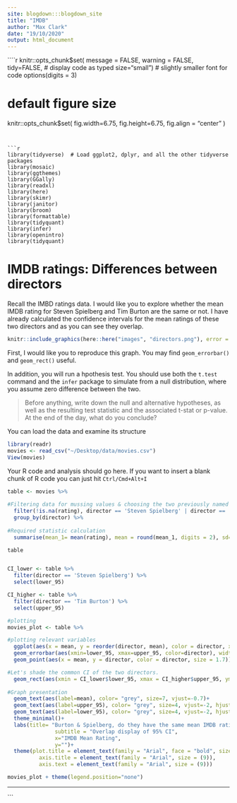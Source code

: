 ```yaml
---
site: blogdown:::blogdown_site
title: "IMDB"
author: "Max Clark"
date: "19/10/2020"
output: html_document
---
```


````r
knitr::opts_chunk$set(
  message = FALSE, 
  warning = FALSE, 
  tidy=FALSE,     # display code as typed
  size="small")   # slightly smaller font for code
options(digits = 3)

# default figure size
knitr::opts_chunk$set(
  fig.width=6.75, 
  fig.height=6.75,
  fig.align = "center"
)
```


```r
library(tidyverse)  # Load ggplot2, dplyr, and all the other tidyverse packages
library(mosaic)
library(ggthemes)
library(GGally)
library(readxl)
library(here)
library(skimr)
library(janitor)
library(broom)
library(formattable)
library(tidyquant)
library(infer)
library(openintro)
library(tidyquant)
```

# IMDB ratings: Differences between directors

Recall the IMBD ratings data. I would like you to explore whether the mean IMDB rating for Steven Spielberg and Tim Burton are the same or not. I have already calculated the confidence intervals for the mean ratings of these two directors and as you can see they overlap. 


```r
knitr::include_graphics(here::here("images", "directors.png"), error = FALSE)
```

First, I would like you to reproduce this graph. You may find `geom_errorbar()` and `geom_rect()` useful.

In addition, you will run a hpothesis test. You should use both the `t.test` command and the `infer` package to simulate from a null distribution, where you assume zero difference between the two.

> Before anything, write down the null and alternative hypotheses, as well as the resulting test statistic and the associated t-stat or p-value. At the end of the day, what do you conclude?

You can load the data and examine its structure

```r
library(readr)
movies <- read_csv("~/Desktop/data/movies.csv")
View(movies)
```

Your R code and analysis should go here. If you want to insert a blank chunk of R code you can just hit `Ctrl/Cmd+Alt+I` 

```r

table <- movies %>% 
  
#Filtering data for mussing values & choosing the two previously named directors
  filter(!is.na(rating), director == 'Steven Spielberg' | director == 'Tim Burton') %>%
  group_by(director) %>% 
  
#Required statistic calculation
  summarise(mean_1= mean(rating), mean = round(mean_1, digits = 2), sd= sd(rating), t_critical=qt(.95, n() - 1), standard_error=sd(movies$rating)/sqrt(n()), lower_95_1 = mean - t_critical*(standard_error), upper_95_1 = mean + t_critical*(standard_error), lower_95= round(lower_95_1, digits = 2),upper_95= round(upper_95_1, digits = 2) )

table


CI_lower <- table %>% 
  filter(director == 'Steven Spielberg') %>% 
  select(lower_95)

CI_higher <- table %>% 
  filter(director == 'Tim Burton') %>% 
  select(upper_95)

#plotting
movies_plot <- table %>% 

#plotting relevant variables
  ggplot(aes(x = mean, y = reorder(director, mean), color = director, xmin = lower_95, xmax = upper_95)) +
  geom_errorbar(aes(xmin=lower_95, xmax=upper_95, color=director), width=0.1, size=1.5, scales = "free") +
  geom_point(aes(x = mean, y = director, color = director, size = 1.7))+

#Let's shade the common CI of the two directors.
  geom_rect(aes(xmin = CI_lower$lower_95, xmax = CI_higher$upper_95, ymin= -Inf, ymax=Inf), alpha=0.2, colour = "transparent")+
  
#Graph presentation
  geom_text(aes(label=mean), color= "grey", size=7, vjust=-0.7)+
  geom_text(aes(label=upper_95), color= "grey", size=4, vjust=-2, hjust=-7)+
  geom_text(aes(label=lower_95), color= "grey", size=4, vjust=-2, hjust=7)+
  theme_minimal()+
  labs(title= "Burton & Spielberg, do they have the same mean IMDB rating?",
               subtitle = "Overlap display of 95% CI",
               x="IMDB Mean Rating",
               y="")+
  theme(plot.title = element_text(family = "Arial", face = "bold", size = (11)),
          axis.title = element_text(family = "Arial", size = (9)),
          axis.text = element_text(family = "Arial", size = (9)))

movies_plot + theme(legend.position="none")
```
---
```
